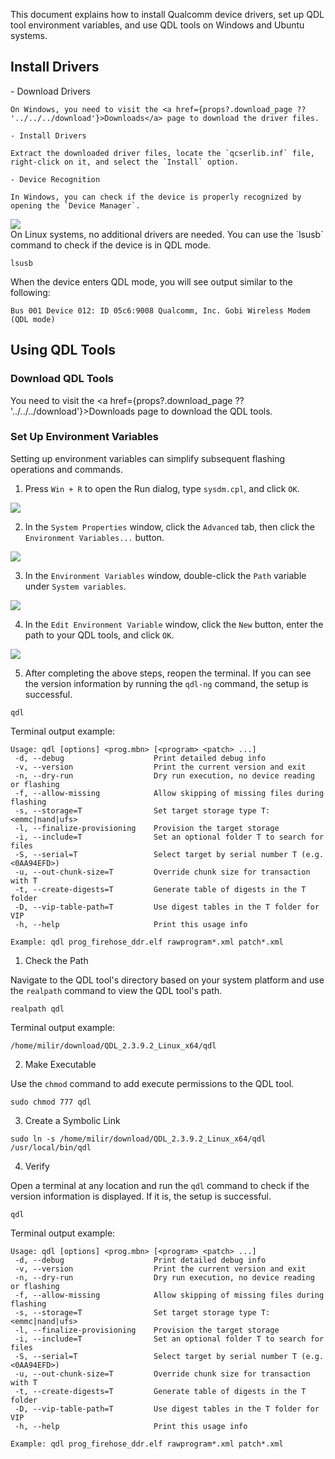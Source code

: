 This document explains how to install Qualcomm device drivers, set up QDL tool environment variables, and use QDL tools on Windows and Ubuntu systems.

## Install Drivers

<Tabs queryString="QDLplatform">
  <TabItem value="Windows" label="Windows" default>
    - Download Drivers

    On Windows, you need to visit the <a href={props?.download_page ?? '../../../download'}>Downloads</a> page to download the driver files.

    - Install Drivers

    Extract the downloaded driver files, locate the `qcserlib.inf` file, right-click on it, and select the `Install` option.

    - Device Recognition

    In Windows, you can check if the device is properly recognized by opening the `Device Manager`.

<div style={{ textAlign: "center" }}>
  <img
    src="/en/img/common/radxa-os/install-system/qualcomm/device-manager.webp"
    style={{ width: "75%", maxWidth: "1200px" }}
  />
</div>

  </TabItem>
  <TabItem value="Linux" label="Linux">
  On Linux systems, no additional drivers are needed. You can use the `lsusb` command to check if the device is in QDL mode.

  <NewCodeBlock tip="Linux$" type="host">

```
lsusb
```

  </NewCodeBlock>

When the device enters QDL mode, you will see output similar to the following:

```
Bus 001 Device 012: ID 05c6:9008 Qualcomm, Inc. Gobi Wireless Modem (QDL mode)
```

  </TabItem>
</Tabs>

## Using QDL Tools

### Download QDL Tools

You need to visit the <a href={props?.download_page ?? '../../../download'}>Downloads</a> page to download the QDL tools.

### Set Up Environment Variables

Setting up environment variables can simplify subsequent flashing operations and commands.

<Tabs queryString="QDLplatform">

<TabItem value="Windows">

1. Press `Win + R` to open the Run dialog, type `sysdm.cpl`, and click `OK`.

<div style={{ textAlign: "center" }}>
  <img
    src="/en/img/common/radxa-os/install-system/qualcomm/cmd-sysdm-cpl.webp"
    style={{ width: "50%", maxWidth: "1200px" }}
  />
</div>

2. In the `System Properties` window, click the `Advanced` tab, then click the `Environment Variables...` button.

<div style={{ textAlign: "center" }}>
  <img
    src="/en/img/common/radxa-os/install-system/qualcomm/system-prop.webp"
    style={{ width: "50%", maxWidth: "1200px" }}
  />
</div>

3. In the `Environment Variables` window, double-click the `Path` variable under `System variables`.

<div style={{ textAlign: "center" }}>
  <img
    src="/en/img/common/radxa-os/install-system/qualcomm/env-variable-path.webp"
    style={{ width: "50%", maxWidth: "1200px" }}
  />
</div>

4. In the `Edit Environment Variable` window, click the `New` button, enter the path to your QDL tools, and click `OK`.

<div style={{ textAlign: "center" }}>
  <img
    src="/en/img/common/radxa-os/install-system/qualcomm/edit-env-variable-qdl-ng.webp"
    style={{ width: "50%", maxWidth: "1200px" }}
  />
</div>

5. After completing the above steps, reopen the terminal. If you can see the version information by running the `qdl-ng` command, the setup is successful.

<NewCodeBlock tip="Windows$" type="host">

```
qdl
```

</NewCodeBlock>

Terminal output example:

```
Usage: qdl [options] <prog.mbn> [<program> <patch> ...]
 -d, --debug                    Print detailed debug info
 -v, --version                  Print the current version and exit
 -n, --dry-run                  Dry run execution, no device reading or flashing
 -f, --allow-missing            Allow skipping of missing files during flashing
 -s, --storage=T                Set target storage type T: <emmc|nand|ufs>
 -l, --finalize-provisioning    Provision the target storage
 -i, --include=T                Set an optional folder T to search for files
 -S, --serial=T                 Select target by serial number T (e.g. <0AA94EFD>)
 -u, --out-chunk-size=T         Override chunk size for transaction with T
 -t, --create-digests=T         Generate table of digests in the T folder
 -D, --vip-table-path=T         Use digest tables in the T folder for VIP
 -h, --help                     Print this usage info

Example: qdl prog_firehose_ddr.elf rawprogram*.xml patch*.xml
```

</TabItem>

<TabItem value="Ubuntu">

1. Check the Path

Navigate to the QDL tool's directory based on your system platform and use the `realpath` command to view the QDL tool's path.

<NewCodeBlock tip="Ubuntu$" type="host">

```
realpath qdl
```

</NewCodeBlock>

Terminal output example:

```
/home/milir/download/QDL_2.3.9.2_Linux_x64/qdl
```

2. Make Executable

Use the `chmod` command to add execute permissions to the QDL tool.

<NewCodeBlock tip="Ubuntu$" type="host">

```
sudo chmod 777 qdl
```

</NewCodeBlock>

3. Create a Symbolic Link

<NewCodeBlock tip="Ubuntu$" type="host">

```
sudo ln -s /home/milir/download/QDL_2.3.9.2_Linux_x64/qdl /usr/local/bin/qdl
```

</NewCodeBlock>

4. Verify

Open a terminal at any location and run the `qdl` command to check if the version information is displayed. If it is, the setup is successful.

<NewCodeBlock tip="Ubuntu$" type="host">

```
qdl
```

</NewCodeBlock>

Terminal output example:

```
Usage: qdl [options] <prog.mbn> [<program> <patch> ...]
 -d, --debug                    Print detailed debug info
 -v, --version                  Print the current version and exit
 -n, --dry-run                  Dry run execution, no device reading or flashing
 -f, --allow-missing            Allow skipping of missing files during flashing
 -s, --storage=T                Set target storage type T: <emmc|nand|ufs>
 -l, --finalize-provisioning    Provision the target storage
 -i, --include=T                Set an optional folder T to search for files
 -S, --serial=T                 Select target by serial number T (e.g. <0AA94EFD>)
 -u, --out-chunk-size=T         Override chunk size for transaction with T
 -t, --create-digests=T         Generate table of digests in the T folder
 -D, --vip-table-path=T         Use digest tables in the T folder for VIP
 -h, --help                     Print this usage info

Example: qdl prog_firehose_ddr.elf rawprogram*.xml patch*.xml
```

</TabItem>

</Tabs>
